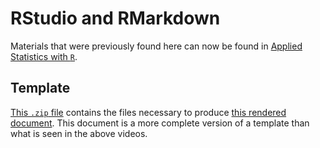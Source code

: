# RStudio and RMarkdown

Materials that were previously found here can now be found in [Applied Statistics with `R`](http://daviddalpiaz.github.io/appliedstats/).

## Template

[This `.zip` file](https://daviddalpiaz.github.io/stat430sp17/rmd-template/rmd-template.zip) contains the files necessary to produce [this rendered document](https://daviddalpiaz.github.io/stat430sp17/rmd-template/rmd-template.html). This document is a more complete version of a template than what is seen in the above videos.
